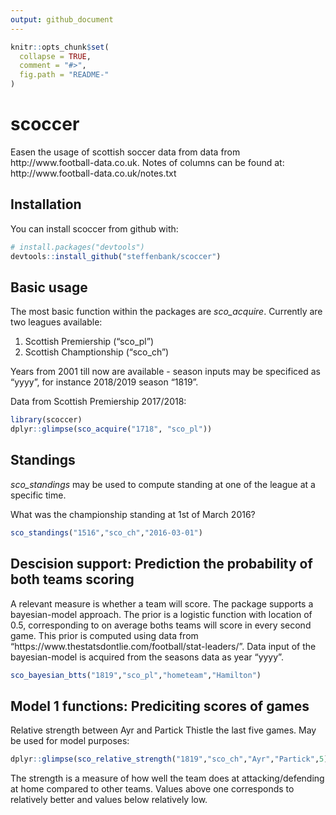 ```yaml
---
output: github_document
---
```


<!-- README.md is generated from README.Rmd. Please edit that file -->

```r
knitr::opts_chunk$set(
  collapse = TRUE,
  comment = "#>",
  fig.path = "README-"
)
```

# scoccer

Easen the usage of scottish soccer data from data from http://www.football-data.co.uk. Notes of columns can be found at: http://www.football-data.co.uk/notes.txt

## Installation

You can install scoccer from github with:

```r
# install.packages("devtools")
devtools::install_github("steffenbank/scoccer")
```

## Basic usage

The most basic function within the packages are *sco_acquire*. Currently are two leagues available:

1. Scottish Premiership ("sco_pl")
2. Scottish Champtionship ("sco_ch")

Years from 2001 till now are available - season inputs may be specificed as "yyyy", for instance 2018/2019 season "1819". 

Data from Scottish Premiership 2017/2018:

```r
library(scoccer)
dplyr::glimpse(sco_acquire("1718", "sco_pl"))
```



## Standings
*sco_standings* may be used to compute standing at one of the league at a specific time.

What was the championship standing at 1st of March 2016?

```r
sco_standings("1516","sco_ch","2016-03-01")
```

## Descision support: Prediction the probability of both teams scoring
A relevant measure is whether a team will score. The package supports a bayesian-model approach. The prior is a logistic function with location of 0.5, corresponding to on average boths teams will score in every second game. This prior is computed using data from "https://www.thestatsdontlie.com/football/stat-leaders/". Data input of the bayesian-model is acquired from the seasons data as year "yyyy".

```r
sco_bayesian_btts("1819","sco_pl","hometeam","Hamilton")
```

## Model 1 functions: Prediciting scores of games
Relative strength between Ayr and Partick Thistle the last five games. May be used for model purposes:
```r
dplyr::glimpse(sco_relative_strength("1819","sco_ch","Ayr","Partick",5))
```

The strength is a measure of how well the team does at attacking/defending at home compared to other teams. Values above one corresponds to relatively better and values below relatively low. 



